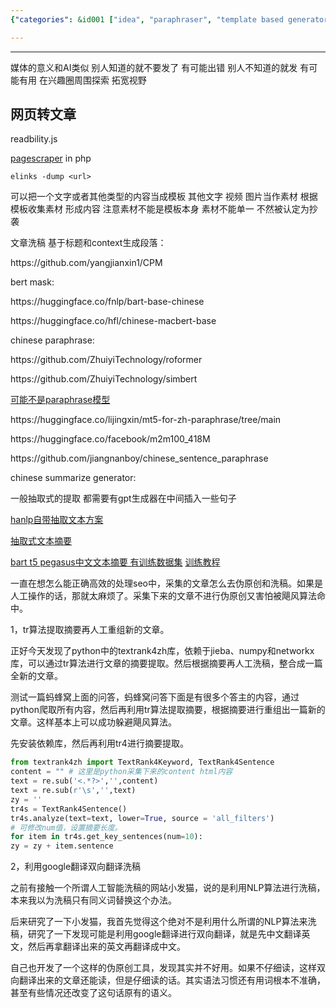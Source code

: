 ```yaml
---
{"categories": &id001 ["idea", "paraphraser", "template based generator"], "category": "Content Creation", "date": "2022-07-15 05:37:00", "description": "The article explores different methods for content creation, such as using templates, web scraping, AI models, and Python's textrank4zh library for summarization. It also addresses the limitations of using Google's translation tool for ghostwriting due to grammar and context issues.", "tags": *id001, "title": "模板创作模式 自媒体 洗稿"}

---
```


------

媒体的意义和AI类似 别人知道的就不要发了 有可能出错 别人不知道的就发 有可能有用 在兴趣圈周围探索 拓宽视野

## 网页转文章

readbility.js

[pagescraper](https://github.com/Nixes/PageScraper) in php

`elinks -dump <url>`

可以把一个文字或者其他类型的内容当成模板 其他文字 视频 图片当作素材 根据模板收集素材 形成内容 注意素材不能是模板本身 素材不能单一 不然被认定为抄袭

文章洗稿 基于标题和context生成段落：

https://github.com/yangjianxin1/CPM

bert mask:

https://huggingface.co/fnlp/bart-base-chinese

https://huggingface.co/hfl/chinese-macbert-base

chinese paraphrase:

https://github.com/ZhuiyiTechnology/roformer

https://github.com/ZhuiyiTechnology/simbert

[可能不是paraphrase模型](https://github.com/ZhuiyiTechnology/WoBERT)

https://huggingface.co/lijingxin/mt5-for-zh-paraphrase/tree/main

https://huggingface.co/facebook/m2m100_418M

https://github.com/jiangnanboy/chinese_sentence_paraphrase

chinese summarize generator:

一般抽取式的提取 都需要有gpt生成器在中间插入一些句子

[hanlp自带抽取文本方案](https://blog.csdn.net/Thefreelittle/article/details/121342813)

[抽取式文本摘要](https://www.bbsmax.com/A/pRdB0nQGJn/)

[bart t5 pegasus中文文本摘要 有训练数据集](https://github.com/downw/summrization) [训练教程](https://blog.csdn.net/weixin_43718786/article/details/119741580)

一直在想怎么能正确高效的处理seo中，采集的文章怎么去伪原创和洗稿。如果是人工操作的话，那就太麻烦了。采集下来的文章不进行伪原创又害怕被飓风算法命中。

1，tr算法提取摘要再人工重组新的文章。

正好今天发现了python中的textrank4zh库，依赖于jieba、numpy和networkx库，可以通过tr算法进行文章的摘要提取。然后根据摘要再人工洗稿，整合成一篇全新的文章。

测试一篇蚂蜂窝上面的问答，蚂蜂窝问答下面是有很多个答主的内容，通过python爬取所有内容，然后再利用tr算法提取摘要，根据摘要进行重组出一篇新的文章。这样基本上可以成功躲避飓风算法。

先安装依赖库，然后再利用tr4进行摘要提取。

```python
from textrank4zh import TextRank4Keyword, TextRank4Sentence
content = "" # 这里是python采集下来的content html内容
text = re.sub('<.*?>','',content)
text = re.sub(r'\s','',text)
zy = ''
tr4s = TextRank4Sentence()
tr4s.analyze(text=text, lower=True, source = 'all_filters')
# 可修改num值，设置摘要长度。
for item in tr4s.get_key_sentences(num=10):
zy = zy + item.sentence

```

2，利用google翻译双向翻译洗稿

之前有接触一个所谓人工智能洗稿的网站小发猫，说的是利用NLP算法进行洗稿，本来我以为洗稿只有同义词替换这个办法。

后来研究了一下小发猫，我首先觉得这个绝对不是利用什么所谓的NLP算法来洗稿，研究了一下发现可能是利用google翻译进行双向翻译，就是先中文翻译英文，然后再拿翻译出来的英文再翻译成中文。

自己也开发了一个这样的伪原创工具，发现其实并不好用。如果不仔细读，这样双向翻译出来的文章还能读，但是仔细读的话。其实语法习惯还有用词根本不准确，甚至有些情况还改变了这句话原有的语义。

